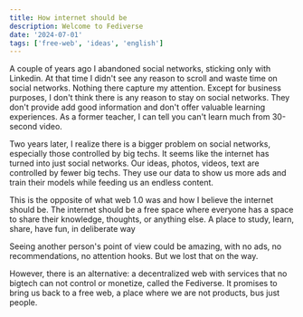 ```yaml
---
title: How internet should be
description: Welcome to Fediverse
date: '2024-07-01'
tags: ['free-web', 'ideas', 'english']
---
```


A couple of years ago I abandoned social networks, sticking only with Linkedin. At that time I didn't see any reason to scroll and waste time on social networks. Nothing there capture my attention. Except for business purposes, I don't think there is any reason to stay on social networks. They don't provide add good information and don't offer valuable learning experiences. As a former teacher, I can tell you can't learn much from 30-second video.

Two years later, I realize there is a bigger problem on social networks, especially those controlled by big techs. It seems like the internet has turned into just social networks. Our ideas, photos, videos, text are controlled by fewer big techs. They use our data to show us more ads and train their models while feeding us an endless content.

This is the opposite of what web 1.0 was and how I believe the internet should be. The internet should be a free space where everyone has a space to share their knowledge, thoughts, or anything else. A place to study, learn, share, have fun, in deliberate way

Seeing another person's point of view could be amazing, with no ads, no recommendations, no attention hooks. But we lost that on the way.

However, there is an alternative: a decentralized web with services that no bigtech can not control or monetize, called the Fediverse. It promises to bring us back to a free web, a place where we are not products, bus just people.
